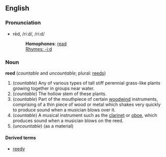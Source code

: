 ==English==
===Pronunciation===
*rēd, /riːd/, /ri:d/
*:'''Homophones''': [[read]]
*:[[Rhymes:English:-iːd|Rhymes: -iːd]]

===Noun===
'''reed''' (''countable'' and ''uncountable''; plural: [[reeds]])


# (''countable'') Any of various types of tall stiff perennial grass-like plants growing together in groups near water.
# (''countable'') The hollow stem of these plants.
# (''countable'') Part of the mouthpiece of certain [[woodwind]] instruments, comprising of a thin piece of wood or metal which shakes very quickly to produce sound when a musician blows over it.
# (''countable'') A musical instrument such as the [[clarinet]] or [[oboe]], which produces sound when a musician blows on the reed.
# (''uncountable'') (as a material)

====Derived terms====
*[[reedy]]